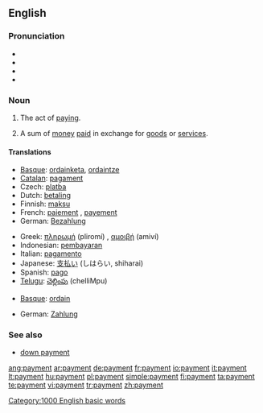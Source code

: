 {{wikipedia|dab=payment}}
==English==

===Pronunciation===
* {{SAMPA|/"peI_^m@nt/}}
* {{IPA|/'peɪ̯mənt/}}
* {{enPR|/pāmĕnt/}}
* {{audio|en-us-payment.ogg|Audio (US)}}

===Noun===
{{en-noun|s|-}}

# {{uncountable}} The act of [[pay]]ing.
# {{countable}} A sum of [[money]] [[pay|paid]] in exchange for [[goods]] or [[service]]s.

====Translations====
{{trans-top|the act of paying}}
* [[Basque]]: [[ordainketa]], [[ordaintze]]
* [[Catalan]]: [[pagament]] {{m}}
* Czech: [[platba]] {{f}}
* Dutch: [[betaling]] {{f}}
* Finnish: [[maksu]]
* French: [[paiement]] {{m}}, [[payement]] {{m}}
* German: [[Bezahlung]] {{f}}
{{trans-mid}}
* Greek: [[πληρωμή]] (pliromí) {{f}}, [[αμοιβή]] (amiví) {{f}}
* Indonesian: [[bayar|pembayaran]]
* Italian: [[pagamento]] {{m}}
* Japanese: [[支払い]] (しはらい, shiharai)
* Spanish: [[pago]]
* [[Telugu]]: [[చెల్లింపు]] (chelliMpu)
{{trans-bottom}}

{{trans-top|a sum of money paid in exchange for goods or services}}
* [[Basque]]: [[ordain]]
{{trans-mid}}
* German: [[Zahlung]] {{f}}
{{trans-bottom}}

===See also===
* [[down payment]]

[[Category:1000 English basic words]]

[[ang:payment]]
[[ar:payment]]
[[de:payment]]
[[fr:payment]]
[[io:payment]]
[[it:payment]]
[[lt:payment]]
[[hu:payment]]
[[pl:payment]]
[[simple:payment]]
[[fi:payment]]
[[ta:payment]]
[[te:payment]]
[[vi:payment]]
[[tr:payment]]
[[zh:payment]]